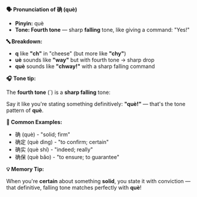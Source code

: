 **🗣️ Pronunciation of 确 (què)**

- **Pinyin:** què
- **Tone: Fourth tone** — sharp **falling** tone, like giving a command: "Yes!"

**🔤 Breakdown:**

- **q** like **"ch"** in "cheese" (but more like **"chy"**)
- **uè** sounds like **"way"** but with fourth tone → sharp drop
- **què** sounds like **"chway!"** with a sharp falling command

**🎧 Tone tip:**

The **fourth tone** (`) is a **sharp falling** tone:

Say it like you're stating something definitively: **"què!"** — that's the tone pattern of **què**.

**📝 Common Examples:**

- 确 (què) - "solid; firm"
- 确定 (què dìng) - "to confirm; certain"
- 确实 (què shí) - "indeed; really"
- 确保 (què bǎo) - "to ensure; to guarantee"

**💡 Memory Tip:**

When you're **certain** about something **solid**, you state it with conviction — that definitive,
falling tone matches perfectly with **què**!

